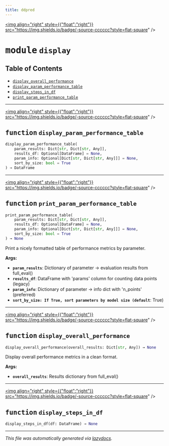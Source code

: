 ```yaml
---
title: ddpred
---
```


<a href="https://github.com/drothermel/%24%7BREPO%7D/blob/main/src/ddpred/display.py"><img align="right" style={{"float":"right"}} src="https://img.shields.io/badge/-source-cccccc?style=flat-square" /></a>

# <kbd>module</kbd> `display`



## Table of Contents
- [`display_overall_performance`](./ddpred.display#function-display-overall-performance)
- [`display_param_performance_table`](./ddpred.display#function-display-param-performance-table)
- [`display_steps_in_df`](./ddpred.display#function-display-steps-in-df)
- [`print_param_performance_table`](./ddpred.display#function-print-param-performance-table)



---

<a href="https://github.com/drothermel/%24%7BREPO%7D/blob/main/src/ddpred/display.py#L12"><img align="right" style={{"float":"right"}} src="https://img.shields.io/badge/-source-cccccc?style=flat-square" /></a>

## <kbd>function</kbd> `display_param_performance_table`

```python
display_param_performance_table(
    param_results: Dict[str, Dict[str, Any]],
    results_df: Optional[DataFrame] = None,
    param_info: Optional[Dict[str, Dict[str, Any]]] = None,
    sort_by_size: bool = True
) → DataFrame
```





---

<a href="https://github.com/drothermel/%24%7BREPO%7D/blob/main/src/ddpred/display.py#L73"><img align="right" style={{"float":"right"}} src="https://img.shields.io/badge/-source-cccccc?style=flat-square" /></a>

## <kbd>function</kbd> `print_param_performance_table`

```python
print_param_performance_table(
    param_results: Dict[str, Dict[str, Any]],
    results_df: Optional[DataFrame] = None,
    param_info: Optional[Dict[str, Dict[str, Any]]] = None,
    sort_by_size: bool = True
) → None
```

Print a nicely formatted table of performance metrics by parameter.


**Args:**

- <b>`param_results`</b>: Dictionary of parameter -> evaluation results from full_eval()
- <b>`results_df`</b>: DataFrame with 'params' column for counting data points (legacy)
- <b>`param_info`</b>: Dictionary of parameter -> info dict with 'n_points' (preferred)
- <b>`sort_by_size: If True, sort parameters by model size (default`</b>: True)



---

<a href="https://github.com/drothermel/%24%7BREPO%7D/blob/main/src/ddpred/display.py#L127"><img align="right" style={{"float":"right"}} src="https://img.shields.io/badge/-source-cccccc?style=flat-square" /></a>

## <kbd>function</kbd> `display_overall_performance`

```python
display_overall_performance(overall_results: Dict[str, Any]) → None
```

Display overall performance metrics in a clean format.


**Args:**

- <b>`overall_results`</b>: Results dictionary from full_eval()



---

<a href="https://github.com/drothermel/%24%7BREPO%7D/blob/main/src/ddpred/display.py#L204"><img align="right" style={{"float":"right"}} src="https://img.shields.io/badge/-source-cccccc?style=flat-square" /></a>

## <kbd>function</kbd> `display_steps_in_df`

```python
display_steps_in_df(df: DataFrame) → None
```







---

_This file was automatically generated via [lazydocs](https://github.com/ml-tooling/lazydocs)._
